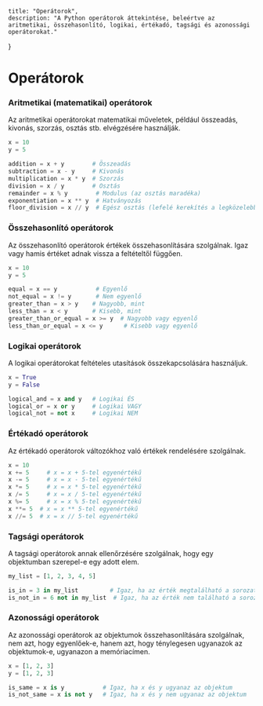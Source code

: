 
    title: "Operátorok",
    description: "A Python operátorok áttekintése, beleértve az aritmetikai, összehasonlító, logikai, értékadó, tagsági és azonossági operátorokat."   
}

# Operátorok

### Aritmetikai (matematikai) operátorok

Az aritmetikai operátorokat matematikai műveletek, például összeadás, kivonás, szorzás, osztás stb. elvégzésére használják.

```python
x = 10
y = 5

addition = x + y        # Összeadás
subtraction = x - y     # Kivonás
multiplication = x * y  # Szorzás
division = x / y        # Osztás
remainder = x % y        # Modulus (az osztás maradéka)
exponentiation = x ** y  # Hatványozás
floor_division = x // y  # Egész osztás (lefelé kerekítés a legközelebbi egész számra)
```

### Összehasonlító operátorok

Az összehasonlító operátorok értékek összehasonlítására szolgálnak. Igaz vagy hamis értéket adnak vissza a feltételtől függően.

```python
x = 10
y = 5

equal = x == y           # Egyenlő
not_equal = x != y       # Nem egyenlő
greater_than = x > y    # Nagyobb, mint
less_than = x < y       # Kisebb, mint
greater_than_or_equal = x >= y  # Nagyobb vagy egyenlő
less_than_or_equal = x <= y      # Kisebb vagy egyenlő
```

### Logikai operátorok

A logikai operátorokat feltételes utasítások összekapcsolására használjuk.

```python
x = True
y = False

logical_and = x and y   # Logikai ÉS
logical_or = x or y     # Logikai VAGY
logical_not = not x     # Logikai NEM
```

### Értékadó operátorok

Az értékadó operátorok változókhoz való értékek rendelésére szolgálnak.

```python
x = 10
x += 5     # x = x + 5-tel egyenértékű
x -= 5     # x = x - 5-tel egyenértékű
x *= 5     # x = x * 5-tel egyenértékű
x /= 5     # x = x / 5-tel egyenértékű
x %= 5     # x = x % 5-tel egyenértékű
x **= 5  # x = x ** 5-tel egyenértékű
x //= 5  # x = x // 5-tel egyenértékű
```

### Tagsági operátorok

A tagsági operátorok annak ellenőrzésére szolgálnak, hogy egy objektumban szerepel-e egy adott elem.

```python
my_list = [1, 2, 3, 4, 5]

is_in = 3 in my_list         # Igaz, ha az érték megtalálható a sorozatban
is_not_in = 6 not in my_list  # Igaz, ha az érték nem található a sorozatban
```

### Azonossági operátorok

Az azonossági operátorok az objektumok összehasonlítására szolgálnak, nem azt, hogy egyenlőek-e, hanem azt, hogy ténylegesen ugyanazok az objektumok-e, ugyanazon a memóriacímen.

```python
x = [1, 2, 3]
y = [1, 2, 3]

is_same = x is y           # Igaz, ha x és y ugyanaz az objektum
is_not_same = x is not y   # Igaz, ha x és y nem ugyanaz az objektum
```

